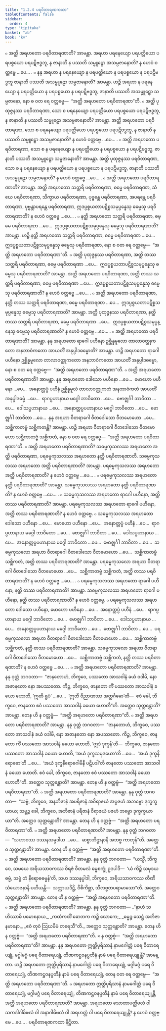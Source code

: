 ```yaml
---
title: "1.2.4 ပရဝိတာရဏကထာ"
tableOfContents: false
sidebar:
  order: 4
type: "tipitaka"
basket: "ab"
book: "kv"
---
```



<DynamicBreadcrumb />

<Division number="322" book="kv" e="ch" v="32" p="145">

<Paragraph number="906" book="kv">
๐ အတ္ထိ အရဟတော ပရဝိတာရဏာတိ? အာမန္တာ. အရဟာ ပရနေယျော ပရပတ္တိယော ပရပစ္စယော ပရပဋိဗဒ္ဓဘူ, န ဇာနာတိ န ပဿတိ သမ္မူဠှော အသမ္ပဇာနောတိ? န ဟေဝံ ဝတ္တဗ္ဗေ …ပေ… .
</Paragraph>

<Paragraph number="907" book="kv">
๐ နနု အရဟာ န ပရနေယျော န ပရပတ္တိယော န ပရပစ္စယော န ပရပဋိဗဒ္ဓဘူ ဇာနာတိ ပဿတိ အသမ္မူဠှော သမ္ပဇာနောတိ? အာမန္တာ. ဟဉ္စိ အရဟာ န ပရနေယျော န ပရပတ္တိယော န ပရပစ္စယော န ပရပဋိဗဒ္ဓဘူ, ဇာနာတိ ပဿတိ အသမ္မူဠှော သမ္ပဇာနော, နော စ ဝတ ရေ ဝတ္တဗ္ဗေ—  “အတ္ထိ အရဟတော ပရဝိတာရဏာ”တိ.
</Paragraph>

<Paragraph number="908" book="kv">
๐ အတ္ထိ ပုထုဇ္ဇနဿ ပရဝိတာရဏာ, သော စ ပရနေယျော ပရပတ္တိယော ပရပစ္စယော ပရပဋိဗဒ္ဓဘူ, န ဇာနာတိ န ပဿတိ သမ္မူဠှော အသမ္ပဇာနောတိ? အာမန္တာ. အတ္ထိ အရဟတော ပရဝိတာရဏာ, သော စ ပရနေယျော ပရပတ္တိယော ပရပစ္စယော ပရပဋိဗဒ္ဓဘူ, န ဇာနာတိ န ပဿတိ သမ္မူဠှော အသမ္ပဇာနောတိ? န ဟေဝံ ဝတ္တဗ္ဗေ …ပေ… .
</Paragraph>

<Paragraph number="909" book="kv">
๐ အတ္ထိ အရဟတော ပရဝိတာရဏာ, သော စ န ပရနေယျော န ပရပတ္တိယော န ပရပစ္စယော န ပရပဋိဗဒ္ဓဘူ, ဇာနာတိ ပဿတိ အသမ္မူဠှော သမ္ပဇာနောတိ? အာမန္တာ. အတ္ထိ ပုထုဇ္ဇနဿ ပရဝိတာရဏာ, သော စ န ပရနေယျော န ပရပတ္တိယော န ပရပစ္စယော န ပရပဋိဗဒ္ဓဘူ, ဇာနာတိ ပဿတိ အသမ္မူဠှော သမ္ပဇာနောတိ? န ဟေဝံ ဝတ္တဗ္ဗေ …ပေ… .
</Paragraph>

<Paragraph number="910" book="kv">
๐ အတ္ထိ အရဟတော ပရဝိတာရဏာတိ? အာမန္တာ. အတ္ထိ အရဟတော သတ္ထရိ ပရဝိတာရဏာ, ဓမ္မေ ပရဝိတာရဏာ, သံဃေ ပရဝိတာရဏာ, သိက္ခာယ ပရဝိတာရဏာ, ပုဗ္ဗန္တေ ပရဝိတာရဏာ, အပရန္တေ ပရဝိတာရဏာ, ပုဗ္ဗန္တာပရန္တေ ပရဝိတာရဏာ, ဣဒပ္ပစ္စယတာပဋိစ္စသမုပ္ပန္နေသု ဓမ္မေသု ပရဝိတာရဏာတိ? န ဟေဝံ ဝတ္တဗ္ဗေ …ပေ… .
</Paragraph>

<Paragraph number="911" book="kv">
๐ နတ္ထိ အရဟတော သတ္ထရိ ပရဝိတာရဏာ, ဓမ္မေ ပရဝိတာရဏာ …ပေ…  ဣဒပ္ပစ္စယတာပဋိစ္စသမုပ္ပန္နေသု ဓမ္မေသု ပရဝိတာရဏာတိ? အာမန္တာ. ဟဉ္စိ နတ္ထိ အရဟတော သတ္ထရိ ပရဝိတာရဏာ, ဓမ္မေ ပရဝိတာရဏာ …ပေ…  ဣဒပ္ပစ္စယတာပဋိစ္စသမုပ္ပန္နေသု ဓမ္မေသု ပရဝိတာရဏာ, နော စ ဝတ ရေ ဝတ္တဗ္ဗေ—  “အတ္ထိ အရဟတော ပရဝိတာရဏာ”တိ.
</Paragraph>

<Paragraph number="912" book="kv">
๐ အတ္ထိ ပုထုဇ္ဇနဿ ပရဝိတာရဏာ, အတ္ထိ တဿ သတ္ထရိ ပရဝိတာရဏာ, ဓမ္မေ ပရဝိတာရဏာ …ပေ…  ဣဒပ္ပစ္စယတာပဋိစ္စသမုပ္ပန္နေသု ဓမ္မေသု ပရဝိတာရဏာတိ? အာမန္တာ. အတ္ထိ အရဟတော ပရဝိတာရဏာ, အတ္ထိ တဿ သတ္ထရိ ပရဝိတာရဏာ, ဓမ္မေ ပရဝိတာရဏာ …ပေ…  ဣဒပ္ပစ္စယတာပဋိစ္စသမုပ္ပန္နေသု ဓမ္မေသု ပရဝိတာရဏာတိ? န ဟေဝံ ဝတ္တဗ္ဗေ …ပေ… .
</Paragraph>

<Paragraph number="913" book="kv">
๐ အတ္ထိ အရဟတော ပရဝိတာရဏာ, နတ္ထိ တဿ သတ္ထရိ ပရဝိတာရဏာ, ဓမ္မေ ပရဝိတာရဏာ …ပေ…  ဣဒပ္ပစ္စယတာပဋိစ္စသမုပ္ပန္နေသု ဓမ္မေသု ပရဝိတာရဏာတိ? အာမန္တာ. အတ္ထိ ပုထုဇ္ဇနဿ ပရဝိတာရဏာ, နတ္ထိ တဿ သတ္ထရိ ပရဝိတာရဏာ, ဓမ္မေ ပရဝိတာရဏာ …ပေ…  ဣဒပ္ပစ္စယတာပဋိစ္စသမုပ္ပန္နေသု ဓမ္မေသု ပရဝိတာရဏာတိ? န ဟေဝံ ဝတ္တဗ္ဗေ …ပေ… .
</Paragraph>

</Division>
<Division number="323" book="kv" e="ch" v="32" p="146">

<Paragraph number="914" book="kv">
๐ အတ္ထိ အရဟတော ပရဝိတာရဏာတိ? အာမန္တာ. နနု အရဟတော ရာဂေါ ပဟီနော ဥစ္ဆိန္နမူလော တာလာဝတ္ထုကတော အနဘာဝံကတော အာယတိံ အနုပ္ပါဒဓမ္မောတိ? အာမန္တာ. ဟဉ္စိ အရဟတော ရာဂေါ ပဟီနော ဥစ္ဆိန္နမူလော တာလာဝတ္ထုကတော အနဘာဝံကတော အာယတိံ အနုပ္ပါဒဓမ္မော, နော စ ဝတ ရေ ဝတ္တဗ္ဗေ—  “အတ္ထိ အရဟတော ပရဝိတာရဏာ”တိ.
</Paragraph>

<Paragraph number="915" book="kv">
๐ အတ္ထိ အရဟတော ပရဝိတာရဏာတိ? အာမန္တာ. နနု အရဟတော ဒေါသော ပဟီနော …ပေ…  မောဟော ပဟီနော …ပေ…  အနောတ္တပ္ပံ ပဟီနံ ဥစ္ဆိန္နမူလံ တာလာဝတ္ထုကတံ အနဘာဝံကတံ အာယတိံ အနုပ္ပါဒဓမ္မံ …ပေ…  ရာဂပ္ပဟာနာယ မဂ္ဂေါ ဘာဝိတော …ပေ…  ဗောဇ္ဈင်္ဂါ ဘာဝိတာ …ပေ…  ဒေါသပ္ပဟာနာယ …ပေ…  အနောတ္တပ္ပပဟာနာယ မဂ္ဂေါ ဘာဝိတော …ပေ…  ဗောဇ္ဈင်္ဂါ ဘာဝိတာ …ပေ…  နနု အရဟာ ဝီတရာဂေါ ဝီတဒေါသော ဝီတမောဟော …ပေ…  သစ္ဆိကာတဗ္ဗံ သစ္ဆိကတန္တိ? အာမန္တာ. ဟဉ္စိ အရဟာ ဝီတရာဂေါ ဝီတဒေါသော ဝီတမောဟော သစ္ဆိကာတဗ္ဗံ သစ္ဆိကတံ, နော စ ဝတ ရေ ဝတ္တဗ္ဗေ—  “အတ္ထိ အရဟတော ပရဝိတာရဏာ”တိ.
</Paragraph>

</Division>
<Division number="324" book="kv" e="ch" v="32" p="147">

<Paragraph number="916" book="kv">
๐ အတ္ထိ အရဟတော ပရဝိတာရဏာတိ? သဓမ္မကုသလဿ အရဟတော အတ္ထိ ပရဝိတာရဏာ, ပရဓမ္မကုသလဿ အရဟတော နတ္ထိ ပရဝိတာရဏာတိ. သဓမ္မကုသလဿ အရဟတော အတ္ထိ ပရဝိတာရဏာတိ? အာမန္တာ. ပရဓမ္မကုသလဿ အရဟတော အတ္ထိ ပရဝိတာရဏာတိ? န ဟေဝံ ဝတ္တဗ္ဗေ …ပေ… .
</Paragraph>

<Paragraph number="917" book="kv">
๐ ပရဓမ္မကုသလဿ အရဟတော နတ္ထိ ပရဝိတာရဏာတိ? အာမန္တာ. သဓမ္မကုသလဿ အရဟတော နတ္ထိ ပရဝိတာရဏာတိ? န ဟေဝံ ဝတ္တဗ္ဗေ …ပေ… .
</Paragraph>

<Paragraph number="918" book="kv">
๐ သဓမ္မကုသလဿ အရဟတော ရာဂေါ ပဟီနော, အတ္ထိ တဿ ပရဝိတာရဏာတိ? အာမန္တာ. ပရဓမ္မကုသလဿ အရဟတော ရာဂေါ ပဟီနော, အတ္ထိ တဿ ပရဝိတာရဏာတိ? န ဟေဝံ ဝတ္တဗ္ဗေ.
</Paragraph>

<Paragraph number="919" book="kv">
๐ သဓမ္မကုသလဿ အရဟတော ဒေါသော ပဟီနော …ပေ…  မောဟော ပဟီနော …ပေ…  အနောတ္တပ္ပံ ပဟီနံ …ပေ…  ရာဂပ္ပဟာနာယ မဂ္ဂေါ ဘာဝိတော …ပေ…  ဗောဇ္ဈင်္ဂါ ဘာဝိတာ …ပေ…  ဒေါသပ္ပဟာနာယ …ပေ…  အနောတ္တပ္ပပဟာနာယ မဂ္ဂေါ ဘာဝိတော …ပေ…  ဗောဇ္ဈင်္ဂါ ဘာဝိတာ …ပေ…  သဓမ္မကုသလော အရဟာ ဝီတရာဂေါ ဝီတဒေါသော ဝီတမောဟော …ပေ…  သစ္ဆိကာတဗ္ဗံ သစ္ဆိကတံ, အတ္ထိ တဿ ပရဝိတာရဏာတိ? အာမန္တာ. ပရဓမ္မကုသလော အရဟာ ဝီတရာဂေါ ဝီတဒေါသော ဝီတမောဟော …ပေ…  သစ္ဆိကာတဗ္ဗံ သစ္ဆိကတံ, အတ္ထိ တဿ ပရဝိတာရဏာတိ? န ဟေဝံ ဝတ္တဗ္ဗေ …ပေ… .
</Paragraph>

<Paragraph number="920" book="kv">
๐ ပရဓမ္မကုသလဿ အရဟတော ရာဂေါ ပဟီနော, နတ္ထိ တဿ ပရဝိတာရဏာတိ? အာမန္တာ. သဓမ္မကုသလဿ အရဟတော ရာဂေါ ပဟီနော, နတ္ထိ တဿ ပရဝိတာရဏာတိ? န ဟေဝံ ဝတ္တဗ္ဗေ.
</Paragraph>

<Paragraph number="921" book="kv">
๐ ပရဓမ္မကုသလဿ အရဟတော ဒေါသော ပဟီနော, မောဟော ပဟီနော …ပေ…  အနောတ္တပ္ပံ ပဟီနံ …ပေ…  ရာဂပ္ပဟာနာယ မဂ္ဂေါ ဘာဝိတော …ပေ…  ဗောဇ္ဈင်္ဂါ ဘာဝိတာ …ပေ…  ဒေါသပ္ပဟာနာယ …ပေ…  အနောတ္တပ္ပပဟာနာယ မဂ္ဂေါ ဘာဝိတော …ပေ…  ဗောဇ္ဈင်္ဂါ ဘာဝိတာ …ပေ…  ပရဓမ္မကုသလော အရဟာ ဝီတရာဂေါ ဝီတဒေါသော ဝီတမောဟော …ပေ…  သစ္ဆိကာတဗ္ဗံ သစ္ဆိကတံ, နတ္ထိ တဿ ပရဝိတာရဏာတိ? အာမန္တာ. သဓမ္မကုသလော အရဟာ ဝီတရာဂေါ ဝီတဒေါသော ဝီတမောဟော …ပေ…  သစ္ဆိကာတဗ္ဗံ သစ္ဆိကတံ, နတ္ထိ တဿ ပရဝိတာရဏာတိ? န ဟေဝံ ဝတ္တဗ္ဗေ …ပေ… .
</Paragraph>

</Division>
<Division number="325" book="kv" e="ch" v="32" p="148">

<Paragraph number="922" book="kv">
๐ အတ္ထိ အရဟတော ပရဝိတာရဏာတိ? အာမန္တာ. နနု ဝုတ္တံ ဘဂဝတာ—  “ဇာနတောဟံ, ဘိက္ခဝေ, ပဿတော အာသဝါနံ ခယံ ဝဒါမိ, နော အဇာနတော နော အပဿတော. ကိဉ္စ, ဘိက္ခဝေ, ဇာနတော ကိံ ပဿတော အာသဝါနံ ခယော ဟောတိ, ‘ဣတိ ရူပံ’ …ပေ…  ‘ဣတိ ဝိညာဏဿ အတ္ထင်္ဂမော’တိ—  ဧဝံ ခေါ, ဘိက္ခဝေ, ဇာနတော ဧဝံ ပဿတော အာသဝါနံ ခယော ဟောတီ”တိ. အတ္ထေဝ သုတ္တန္တောတိ? အာမန္တာ. တေန ဟိ န ဝတ္တဗ္ဗံ—  “အတ္ထိ အရဟတော ပရဝိတာရဏာ”တိ.
</Paragraph>

<Paragraph number="923" book="kv">
๐ အတ္ထိ အရဟတော ပရဝိတာရဏာတိ? အာမန္တာ. နနု ဝုတ္တံ ဘဂဝတာ—  “ဇာနတောဟံ, ဘိက္ခဝေ, ပဿတော အာသဝါနံ ခယံ ဝဒါမိ, နော အဇာနတော နော အပဿတော. ကိဉ္စ, ဘိက္ခဝေ, ဇာနတော ကိံ ပဿတော အာသဝါနံ ခယော ဟောတိ, ‘ဣဒံ ဒုက္ခန်’တိ—  ဘိက္ခဝေ, ဇာနတော ပဿတော အာသဝါနံ ခယော ဟောတိ, ‘အယံ ဒုက္ခသမုဒယော’တိ …ပေ…  ‘အယံ ဒုက္ခနိရောဓော’တိ …ပေ…  ‘အယံ ဒုက္ခနိရောဓဂါမိနီ ပဋိပဒါ’တိ ဇာနတော ပဿတော အာသဝါနံ ခယော ဟောတိ. ဧဝံ ခေါ, ဘိက္ခဝေ, ဇာနတော ဧဝံ ပဿတော အာသဝါနံ ခယော ဟောတီ”တိ. အတ္ထေဝ သုတ္တန္တောတိ? အာမန္တာ. တေန ဟိ န ဝတ္တဗ္ဗံ—  “အတ္ထိ အရဟတော ပရဝိတာရဏာ”တိ.
</Paragraph>

<Paragraph number="924" book="kv">
๐ အတ္ထိ အရဟတော ပရဝိတာရဏာတိ? အာမန္တာ. နနု ဝုတ္တံ ဘဂဝတာ—  “သဗ္ဗံ, ဘိက္ခဝေ, အနဘိဇာနံ အပရိဇာနံ အဝိရာဇယံ အပ္ပဇဟံ အဘဗ္ဗော ဒုက္ခက္ခယာယ; သဗ္ဗဉ္စ ခေါ, ဘိက္ခဝေ, အဘိဇာနံ ပရိဇာနံ ဝိရာဇယံ ပဇဟံ ဘဗ္ဗော ဒုက္ခက္ခယာယာ”တိ. အတ္ထေဝ သုတ္တန္တောတိ? အာမန္တာ. တေန ဟိ န ဝတ္တဗ္ဗံ—  “အတ္ထိ အရဟတော ပရဝိတာရဏာ”တိ.
</Paragraph>

<Paragraph number="925" book="kv">
๐ အတ္ထိ အရဟတော ပရဝိတာရဏာတိ? အာမန္တာ. နနု ဝုတ္တံ ဘဂဝတာ—  “သဟာဝဿ ဒဿနသမ္ပဒါယ …ပေ…  ဆစ္စာဘိဌာနာနိ အဘဗ္ဗ ကာတုန်”တိ. အတ္ထေဝ သုတ္တန္တောတိ? အာမန္တာ. တေန ဟိ န ဝတ္တဗ္ဗံ—  “အတ္ထိ အရဟတော ပရဝိတာရဏာ”တိ.
</Paragraph>

<Paragraph number="926" book="kv">
๐ အတ္ထိ အရဟတော ပရဝိတာရဏာတိ? အာမန္တာ. နနု ဝုတ္တံ ဘဂဝတာ—  “ယသ္မိံ, ဘိက္ခဝေ, သမယေ အရိယသာဝကဿ ဝိရဇံ ဝီတမလံ ဓမ္မစက္ခုံ ဥဒပါဒိ—  ‘ယံ ကိဉ္စိ သမုဒယဓမ္မံ, သဗ္ဗံ တံ နိရောဓဓမ္မန်’တိ, သဟ ဒဿနုပ္ပါဒါ, ဘိက္ခဝေ, အရိယသာဝကဿ တီဏိ သံယောဇနာနိ ပဟီယန္တိ—  သက္ကာယဒိဋ္ဌိ, ဝိစိကိစ္ဆာ, သီလဗ္ဗတပရာမာသော”တိ. အတ္ထေဝ သုတ္တန္တောတိ? အာမန္တာ. တေန ဟိ န ဝတ္တဗ္ဗံ—  “အတ္ထိ အရဟတော ပရဝိတာရဏာ”တိ.
</Paragraph>

<Paragraph number="927" book="kv">
๐ အတ္ထိ အရဟတော ပရဝိတာရဏာတိ? အာမန္တာ. နနု ဝုတ္တံ ဘဂဝတာ—
</Paragraph>

<Paragraph number="928" type="verses" book="kv">
_“နာဟံ သဟိဿာမိ ပမောစနာယ,_  
_ကထံကထိံ ဓောတက ကဉ္စိ လောကေ;_  
_ဓမ္မဉ္စ သေဋ္ဌံ အဘိဇာနမာနော,_  
_ဧဝံ တုဝံ ဩဃမိမံ တရေသီ”တိ._  

</Paragraph>

<Paragraph number="929" book="kv">
အတ္ထေဝ သုတ္တန္တောတိ? အာမန္တာ. တေန ဟိ န ဝတ္တဗ္ဗံ—  “အတ္ထိ အရဟတော ပရဝိတာရဏာ”တိ.
</Paragraph>

<Paragraph number="930" book="kv">
× န ဝတ္တဗ္ဗံ—  “အတ္ထိ အရဟတော ပရဝိတာရဏာ”တိ? အာမန္တာ. နနု အရဟတော ဣတ္ထိပုရိသာနံ နာမဂေါတ္တံ ပရေ ဝိတာရေယျုံ, မဂ္ဂါမဂ္ဂံ ပရေ ဝိတာရေယျုံ, တိဏကဋ္ဌဝနပ္ပတီနံ နာမံ ပရေ ဝိတာရေယျုန္တိ? အာမန္တာ. ဟဉ္စိ အရဟတော ဣတ္ထိပုရိသာနံ နာမဂေါတ္တံ ပရေ ဝိတာရေယျုံ, မဂ္ဂါမဂ္ဂံ ပရေ ဝိတာရေယျုံ, တိဏကဋ္ဌဝနပ္ပတီနံ နာမံ ပရေ ဝိတာရေယျုံ, တေန ဝတ ရေ ဝတ္တဗ္ဗေ—  “အတ္ထိ အရဟတော ပရဝိတာရဏာ”တိ.
</Paragraph>

<Paragraph number="931" book="kv">
๐ အရဟတော ဣတ္ထိပုရိသာနံ နာမဂေါတ္တံ ပရေ ဝိတာရေယျုံ, မဂ္ဂါမဂ္ဂံ ပရေ ဝိတာရေယျုံ, တိဏကဋ္ဌဝနပ္ပတီနံ နာမံ ပရေ ဝိတာရေယျုန္တိ, အတ္ထိ အရဟတော ပရဝိတာရဏာတိ? အာမန္တာ. အရဟတော သောတာပတ္တိဖလံ ဝါ သကဒါဂါမိဖလံ ဝါ အနာဂါမိဖလံ ဝါ အရဟတ္တံ ဝါ ပရေ ဝိတာရေယျုန္တိ? န ဟေဝံ ဝတ္တဗ္ဗေ …ပေ… .

</Paragraph>
</Division>

<Paragraph number="932" type="center" book="kv">
ပရဝိတာရဏကထာ နိဋ္ဌိတာ.
</Paragraph>